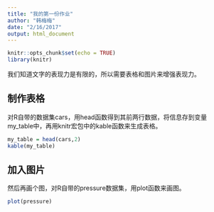 ```yaml
---
title: "我的第一份作业"
author: "韩梅梅"
date: "2/16/2017"
output: html_document
---
```


```r
knitr::opts_chunk$set(echo = TRUE)
library(knitr)
```

我们知道文字的表现力是有限的，所以需要表格和图片来增强表现力。

## 制作表格

对R自带的数据集cars，用head函数得到其前两行数据，将信息存到变量my_table中，再用knitr宏包中的kable函数来生成表格。

```r
my_table = head(cars,2)
kable(my_table)
```

## 加入图片

然后再画个图，对R自带的pressure数据集，用plot函数来画图。

```r
plot(pressure)
```
